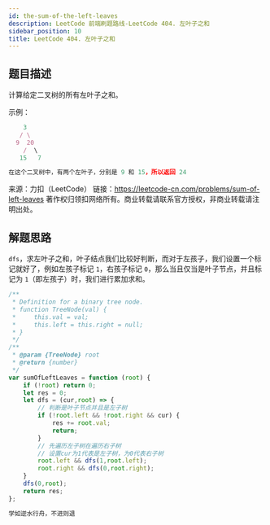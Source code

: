 ```yaml
---
id: the-sum-of-the-left-leaves
description: LeetCode 前端刷题路线-LeetCode 404. 左叶子之和
sidebar_position: 10
title: LeetCode 404. 左叶子之和
---
```


## 题目描述

计算给定二叉树的所有左叶子之和。

示例：

```javascript
    3
   / \
  9  20
    /  \
   15   7

在这个二叉树中，有两个左叶子，分别是 9 和 15，所以返回 24
```

来源：力扣（LeetCode）
链接：https://leetcode-cn.com/problems/sum-of-left-leaves
著作权归领扣网络所有。商业转载请联系官方授权，非商业转载请注明出处。



## 解题思路

`dfs`，求左叶子之和，叶子结点我们比较好判断，而对于左孩子，我们设置一个标记就好了，例如左孩子标记 `1`，右孩子标记 `0`，那么当且仅当是叶子节点，并且标记为 `1`（即左孩子）时，我们进行累加求和。

```javascript
/**
 * Definition for a binary tree node.
 * function TreeNode(val) {
 *     this.val = val;
 *     this.left = this.right = null;
 * }
 */
/**
 * @param {TreeNode} root
 * @return {number}
 */
var sumOfLeftLeaves = function (root) {
    if (!root) return 0;
    let res = 0;
    let dfs = (cur,root) => {
        // 判断是叶子节点并且是左子树
        if (!root.left && !root.right && cur) {
            res += root.val;
            return;
        }
        // 先遍历左子树在遍历右子树
        // 设置cur为1代表是左子树，为0代表右子树
        root.left && dfs(1,root.left);
        root.right && dfs(0,root.right);
    }
    dfs(0,root);
    return res;
};
```


```javascript
学如逆水行舟，不进则退
```


